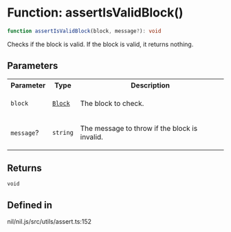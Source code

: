 # Function: assertIsValidBlock()

```ts
function assertIsValidBlock(block, message?): void
```

Checks if the block is valid. If the block is valid, it returns nothing.

## Parameters

<table>
<tr>
<th>Parameter</th>
<th>Type</th>
<th>Description</th>
</tr>
<tr>
<td>

`block`

</td>
<td>

[`Block`](../type-aliases/Block.mdx)

</td>
<td>

The block to check.

</td>
</tr>
<tr>
<td>

`message`?

</td>
<td>

`string`

</td>
<td>

The message to throw if the block is invalid.

</td>
</tr>
</table>

## Returns

`void`

## Defined in

nil/nil.js/src/utils/assert.ts:152
